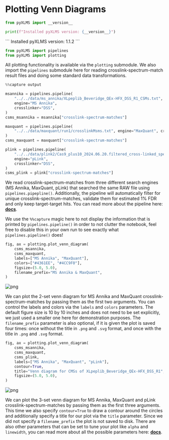 
# Plotting Venn Diagrams


```python copy
from pyXLMS import __version__

print(f"Installed pyXLMS version: {__version__}")
```
<Callout emoji="✓">
```
    Installed pyXLMS version: 1.1.2
```
</Callout>


```python copy
from pyXLMS import pipelines
from pyXLMS import plotting
```

All plotting functionality is available via the `plotting` submodule. We also import the `pipelines` submodule here for reading crosslink-spectrum-match result files and doing some standard data transformations.


```python copy
%%capture output

msannika = pipelines.pipeline(
    "../../data/ms_annika/XLpeplib_Beveridge_QEx-HFX_DSS_R1_CSMs.txt",
    engine="MS Annika",
    crosslinker="DSS",
)
csms_msannika = msannika["crosslink-spectrum-matches"]

maxquant = pipelines.pipeline(
    "../../data/maxquant/run1/crosslinkMsms.txt", engine="MaxQuant", crosslinker="DSS"
)
csms_maxquant = maxquant["crosslink-spectrum-matches"]

plink = pipelines.pipeline(
    "../../data/plink2/Cas9_plus10_2024.06.20.filtered_cross-linked_spectra.csv",
    engine="pLink",
    crosslinker="DSS",
)
csms_plink = plink["crosslink-spectrum-matches"]
```

We read crosslink-spectrum-matches from three different search engines (MS Annika, MaxQuant, pLink) that searched the same RAW file using `pipelines.pipepline()`. Additionally, the pipeline will automatically filter for unique crosslink-spectrum-matches, validate them for estimated 1% FDR and only keep target-target hits. You can read more about the pipeline here: [**docs**](https://hgb-bin-proteomics.github.io/pyXLMS/pyXLMS.html#pyXLMS.pipelines.pipeline).

We use the `%%capture` magic here to not display the information that is printed by `pipelines.pipeline()` in order to not clutter the notebook, feel free to disable this in your own run to see exactly what `pipelines.pipeline()` does!


```python copy
fig, ax = plotting.plot_venn_diagram(
    csms_msannika,
    csms_maxquant,
    labels=["MS Annika", "MaxQuant"],
    colors=["#4361EE", "#4CC9F0"],
    figsize=(5.0, 5.0),
    filename_prefix="MS Annika & MaxQuant",
)
```


    
![png](./plot_venn_diagram_files/plot_venn_diagram_6_0.png)
    


We can plot the 2-set venn diagram for MS Annika and MaxQuant crosslink-spectrum-matches by passing them as the first two arguments. You can control the labels and colors via the `labels` and `colors` parameters. The default figure size is 10 by 10 inches and does not need to be set explicitly, we just used a smaller one here for demonstration purposes. The `filename_prefix` parameter is also optional, if it is given the plot is saved four times: once without the title in `.png` and `.svg` format, and once with the title in `.png` and `.svg` format.


```python copy
fig, ax = plotting.plot_venn_diagram(
    csms_msannika,
    csms_maxquant,
    csms_plink,
    labels=["MS Annika", "MaxQuant", "pLink"],
    contour=True,
    title="Venn diagram for CMSs of XLpeplib_Beveridge_QEx-HFX_DSS_R1",
    figsize=(5.0, 5.0),
)
```


    
![png](./plot_venn_diagram_files/plot_venn_diagram_8_0.png)
    


We can plot the 3-set venn diagram for MS Annika, MaxQuant and pLink crosslink-spectrum-matches by passing them as the first three arguments. This time we also specify `contour=True` to draw a contour around the circles and additionally specify a title for our plot via the `title` parameter. Since we did not specify a `filename_prefix` the plot is not saved to disk. There are also other parameters that can be set to tune your plot like `alpha` and `linewidth`, you can read more about all the possible parameters here: [**docs**](https://hgb-bin-proteomics.github.io/pyXLMS/pyXLMS.plotting.html#pyXLMS.plotting.plot_venn_diagram.plot_venn_diagram).

